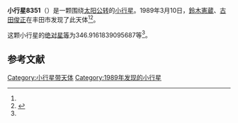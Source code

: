 {{Infobox planet
| bgcolour = #FFFFC0
| name = 8351
| symbol = 
| image = 
| caption = 
| discovery = yes
| discovery_ref = 
| discoverer = [[鈴木憲蔵|鈴木憲蔵]]、[[古田俊正|古田俊正]]
| discovery_site = [[丰田市|丰田市]] 
| discovered = 1989年3月10日
| designations = yes
| mp_name = 
| named_after = 
| alt_names = 1989 EH1/ 1980 FW10 / 1991 RK33 / 1991 RZ40 / 4861 T-1
| mp_category = [[主带小行星|主带小行星]]
| orbit_ref = <ref name="a">[http://ssd.jpl.nasa.gov/sbdb.cgi?sstr=8351 8351] {{Wayback|url=http://ssd.jpl.nasa.gov/sbdb.cgi?sstr=8351 |date=20210825060434 }}，小行星數據庫瀏覽器（JPL Small-Body Database Browser）－[[美国国家航空航天局|美国国家航空航天局]]喷气推进实验室</ref>
| epoch = 2456400.5 (2013年4月18日更新)
| aphelion = {{convert|2.936151982994174|AU|km|3|abbr=on|lk=out}}
| perihelion = {{convert|2.551862987697698|AU|km|3|abbr=on}}
| semimajor = {{convert|2.744007485345936|AU|km|3|abbr=on}}
| eccentricity = 0.070023314
| period = 1660.260993 [[日|日]]<br />4.55[[儒略年|儒略年]]
| avg_speed = 
| inclination = 4.266893560949536
| asc_node = 166.4946931543258
| mean_anomaly = 
| arg_peri = 346.9161839095687
| satellites = 
| physical_characteristics = yes
| dimensions = 
| mass = 
| density = 
| surface_grav = 
| escape_velocity = 
| sidereal_day = 
| axial_tilt = 
| pole_ecliptic_lat = 
| pole_ecliptic_lon = 
| albedo = 
| temperatures= 
| temp_name1 = 
| mean_temp_1 = 
| max_temp_1 = 
| temp_name2 = 
| max_temp_2 = 
| spectral_type = 
| abs_magnitude = 346.9161839095687
}}

'''小行星8351'''（{{lang-en|8351}}）是一颗围绕[[太阳|太阳]][[公转|公转]]的[[小行星|小行星]]。1989年3月10日，[[鈴木憲蔵|鈴木憲蔵]]、[[古田俊正|古田俊正]]在丰田市发现了此天体<ref name="a" /><ref>{{cite news|title=小行星列表|url=http://cfa-www.harvard.edu/iau/lists/NumberedMPs.txt|accessdate=2013-07-08|newspaper=哈佛大学|archive-date=2008-05-17|archive-url=https://web.archive.org/web/20080517010638/http://cfa-www.harvard.edu/iau/lists/NumberedMPs.txt|dead-url=no}}</ref>。

这颗小行星的[[绝对星等|绝对星等]]为346.9161839095687等<ref name="a" />。

==参考文献==
{{reflist}}
{{Minor Planet Number|[[小行星8350|小行星8350]]|[[小行星8352|小行星8352]]}}

{{小天体}}

[[Category:小行星带天体|Category:小行星带天体]]
[[Category:1989年发现的小行星|Category:1989年发现的小行星]]

{{asteroid-stub}}